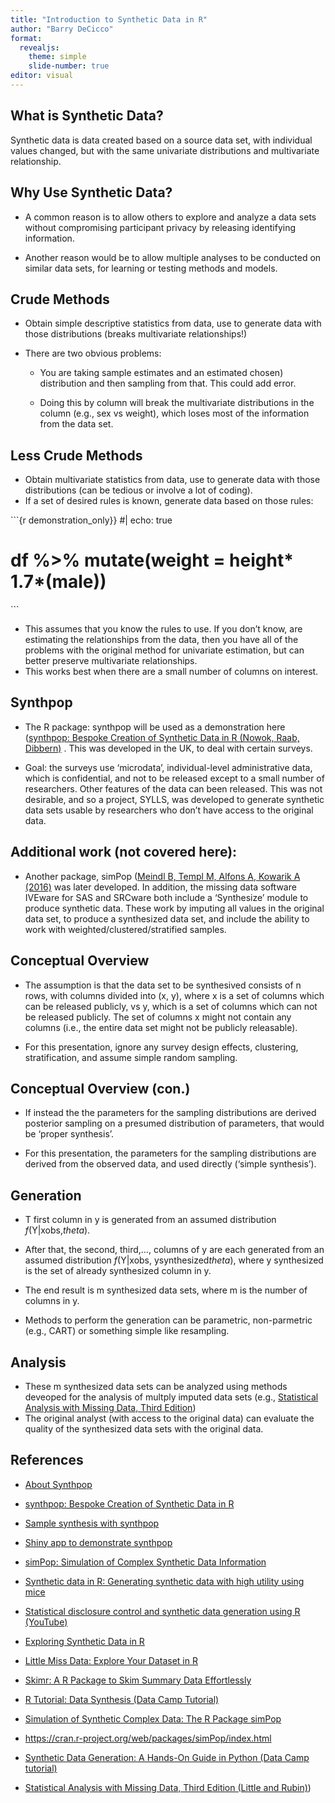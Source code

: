 ```yaml
---
title: "Introduction to Synthetic Data in R"
author: "Barry DeCicco"
format: 
  revealjs:
    theme: simple
    slide-number: true
editor: visual
---
```


## What is Synthetic Data?

Synthetic data is data created based on a source data set, with individual values changed, but with the same univariate distributions and multivariate relationship.

## Why Use Synthetic Data?

-   A common reason is to allow others to explore and analyze a data sets without compromising participant privacy by releasing identifying information.

-   Another reason would be to allow multiple analyses to be conducted on similar data sets, for learning or testing methods and models.

## Crude Methods

-   Obtain simple descriptive statistics from data, use to generate data with those distributions (breaks multivariate relationships!)

-   There are two obvious problems:

    -   You are taking sample estimates and an estimated chosen) distribution and then sampling from that. This could add error.

    -   Doing this by column will break the multivariate distributions in the column (e.g., sex vs weight), which loses most of the information from the data set.

## Less Crude Methods

-   Obtain multivariate statistics from data, use to generate data with those distributions (can be tedious or involve a lot of coding).
-   If a set of desired rules is known, generate data based on those rules:

```{r demonstration_only}}
#| echo: true

# df %>% mutate(weight = height* 1.7*(male))
```

-   This assumes that you know the rules to use. If you don't know, are estimating the relationships from the data, then you have all of the problems with the original method for univariate estimation, but can better preserve multivariate relationships.
-   This works best when there are a small number of columns on interest.

## Synthpop

-   The R package: synthpop will be used as a demonstration here ([synthpop: Bespoke Creation of Synthetic Data in R (Nowok, Raab, Dibbern)](https://cran.r-project.org/web/packages/synthpop/vignettes/synthpop.pdf) . This was developed in the UK, to deal with certain surveys.

-   Goal: the surveys use 'microdata', individual-level administrative data, which is confidential, and not to be released except to a small number of researchers. Other features of the data can been released. This was not desirable, and so a project, SYLLS, was developed to generate synthetic data sets usable by researchers who don't have access to the original data.

## Additional work (not covered here):

-   Another package, simPop ([Meindl B, Templ M, Alfons A, Kowarik A (2016)](#0) was later developed. In addition, the missing data software IVEware for SAS and SRCware both include a 'Synthesize' module to produce synthetic data. These work by imputing all values in the original data set, to produce a synthesized data set, and include the ability to work with weighted/clustered/stratified samples.

## Conceptual Overview

-   The assumption is that the data set to be synthesived consists of n rows, with columns divided into (x, y), where x is a set of columns which can be released publicly, vs y, which is a set of columns which can not be released publicly. The set of columns x might not contain any columns (i.e., the entire data set might not be publicly releasable).

-   For this presentation, ignore any survey design effects, clustering, stratification, and assume simple random sampling.

## Conceptual Overview (con.)

-   If instead the the parameters for the sampling distributions are derived posterior sampling on a presumed distribution of parameters, that would be 'proper synthesis'.

-   For this presentation, the parameters for the sampling distributions are derived from the observed data, and used directly ('simple synthesis').

## Generation

-   T first column in y is generated from an assumed distribution <i>f</i>(Y\|xobs,<i>theta</i>).

-   After that, the second, third,..., columns of y are each generated from an assumed distribution <i>f</i>(Y\|xobs, ysynthesized<i>theta</i>), where y synthesized is the set of already synthesized column in y.

-   The end result is m synthesized data sets, where m is the number of columns in y.

-   Methods to perform the generation can be parametric, non-parmetric (e.g., CART) or something simple like resampling.

## Analysis

-   These m synthesized data sets can be analyzed using methods deveoped for the analysis of multply imputed data sets (e.g., [Statistical Analysis with Missing Data, Third Edition](https://onlinelibrary.wiley.com/doi/book/10.1002/9781119482260))
-   The original analyst (with access to the original data) can evaluate the quality of the synthesized data sets with the original data.

## References

-   [About Synthpop](https://www.synthpop.org.uk/get-started.html)

-   [synthpop: Bespoke Creation of Synthetic Data in R](https://cran.r-project.org/web/packages/synthpop/vignettes/synthpop.pdf)

-   [Sample synthesis with synthpop](https://www.synthpop.org.uk/assets/firstsynthesis.r)

-   [Shiny app to demonstrate synthpop](https://synthpop.shinyapps.io/synthpop/)

-   [simPop: Simulation of Complex Synthetic Data Information](https://cran.r-project.org/web/packages/simPop/index.html)

-   [Synthetic data in R: Generating synthetic data with high utility using mice](https://www.gerkovink.com/miceVignettes/synthetic/synthetic.html)

-   [Statistical disclosure control and synthetic data generation using R (YouTube)](https://www.youtube.com/watch?v=5OlQsvD0Eho)

-   [Exploring Synthetic Data in R](https://medium.com/@sdshwetadixit/exploring-synthetic-data-in-r-8834d4217865)

-   [Little Miss Data: Explore Your Dataset in R](https://www.littlemissdata.com/blog/simple-eda)

-   [Skimr: A R Package to Skim Summary Data Effortlessly](https://cmdlinetips.com/2018/03/skimr-a-r-package-to-skim-summary-data-effortlessly/)

-   [R Tutorial: Data Synthesis (Data Camp Tutorial)](https://www.youtube.com/watch?v=wDWHvk0XPjY)

-   [Simulation of Synthetic Complex Data: The R Package simPop](https://www.jstatsoft.org/article/view/v079i10)

-   [https://cran.r-project.org/web/packages/simPop/index.html](simPop:%20Simulation%20of%20Complex%20Synthetic%20Data%20Information)

-   [Synthetic Data Generation: A Hands-On Guide in Python (Data Camp tutorial)](https://www.datacamp.com/tutorial/synthetic-data-generation)

-   [Statistical Analysis with Missing Data, Third Edition (Little and Rubin)](https://onlinelibrary.wiley.com/doi/book/10.1002/9781119482260))
